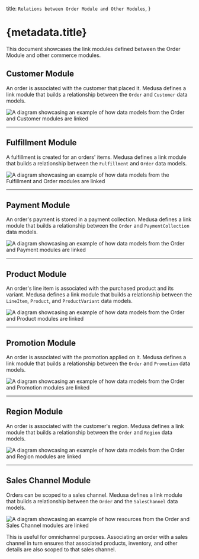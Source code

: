   title: `Relations between Order Module and Other Modules`,
}

# {metadata.title}

This document showcases the link modules defined between the Order Module and other commerce modules.

## Customer Module

An order is associated with the customer that placed it. Medusa defines a link module that builds a relationship between the `Order` and `Customer` data models.

![A diagram showcasing an example of how data models from the Order and Customer modules are linked](https://res.cloudinary.com/dza7lstvk/image/upload/v1716545470/Medusa%20Resources/customer-order_pkla6f.jpg)

---

## Fulfillment Module

A fulfillment is created for an orders' items. Medusa defines a link module that builds a relationship between the `Fulfillment` and `Order` data models.

![A diagram showcasing an example of how data models from the Fulfillment and Order modules are linked](https://res.cloudinary.com/dza7lstvk/image/upload/v1716549903/Medusa%20Resources/order-fulfillment_h0vlps.jpg)

---

## Payment Module

An order's payment is stored in a payment collection. Medusa defines a link module that builds a relationship between the `Order` and `PaymentCollection` data models.

![A diagram showcasing an example of how data models from the Order and Payment modules are linked](https://res.cloudinary.com/dza7lstvk/image/upload/v1716554726/Medusa%20Resources/order-payment_ubdwok.jpg)

---

## Product Module

An order's line item is associated with the purchased product and its variant. Medusa defines a link module that builds a relationship between the `LineItem`, `Product`, and `ProductVariant` data models.

![A diagram showcasing an example of how data models from the Order and Product modules are linked](https://res.cloudinary.com/dza7lstvk/image/upload/v1716556100/Medusa%20Resources/order-product_l6ylte.jpg)

---

## Promotion Module

An order is associated with the promotion applied on it. Medusa defines a link module that builds a relationship between the `Order` and `Promotion` data models.

![A diagram showcasing an example of how data models from the Order and Promotion modules are linked](https://res.cloudinary.com/dza7lstvk/image/upload/v1716555015/Medusa%20Resources/order-promotion_dgjzzd.jpg)

---

## Region Module

An order is associated with the customer's region. Medusa defines a link module that builds a relationship between the `Order` and `Region` data models.

![A diagram showcasing an example of how data models from the Order and Region modules are linked](https://res.cloudinary.com/dza7lstvk/image/upload/v1716555119/Medusa%20Resources/order-region_ihkp2u.jpg)

---

## Sales Channel Module

Orders can be scoped to a sales channel. Medusa defines a link module that builds a relationship between the `Order` and the `SalesChannel` data models.

![A diagram showcasing an example of how resources from the Order and Sales Channel modules are linked](https://res.cloudinary.com/dza7lstvk/image/upload/v1712315409/Medusa%20Resources/order-sales-channel_dy72gx.jpg)

This is useful for omnichannel purposes. Associating an order with a sales channel in turn ensures that associated products, inventory, and other details are also scoped to that sales channel.
